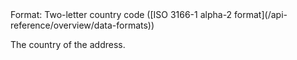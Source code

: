 <ParamField body="Country" type="string" >
Format: Two-letter country code ([ISO 3166-1 alpha-2 format](/api-reference/overview/data-formats))

The country of the address.
</ParamField>